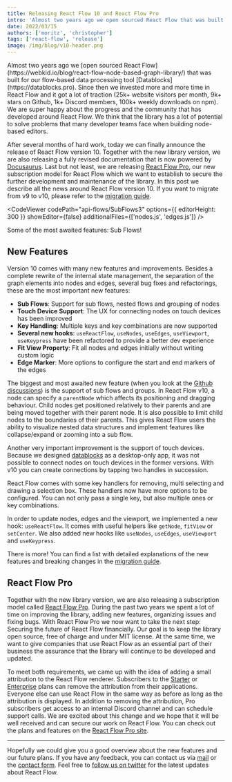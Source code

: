 ```yaml
---
title: Releasing React Flow 10 and React Flow Pro
intro: 'Almost two years ago we open sourced React Flow that was built for our flow-based data processing tool Datablocks. Since then we invested more and more time in React Flow and it got a lot of traction (25k+ website visitors per month, 9k+ stars on Github, 1k+ Discord members, 100k+ weekly downloads on npm).'
date: 2022/03/15
authors: ['moritz', 'christopher']
tags: ['react-flow', 'release']
image: /img/blog/v10-header.png
---
```



<BlogPostLayout>
Almost two years ago we [open sourced React Flow](https://webkid.io/blog/react-flow-node-based-graph-library/) that was built for our flow-based data processing tool [Datablocks](https://datablocks.pro). Since then we invested more and more time in React Flow and it got a lot of traction (25k+ website visitors per month, 9k+ stars on Github, 1k+ Discord members, 100k+ weekly downloads on npm).
We are super happy about the progress and the community that has developed around React Flow. We think that the library has a lot of potential to solve problems that many developer teams face when building node-based editors.

After several months of hard work, today we can finally announce the release of React Flow version 10. Together with the new library version, we are also releasing a fully revised documentation that is now powered by [Docusaurus](https://docusaurus.io/). Last but not least, we are releasing [React Flow Pro](https://pro.reactflow.dev/pricing), our new subscription model for React Flow which we want to establish to secure the further development and maintenance of the library. In this post we describe all the news around React Flow version 10. If you want to migrate from v9 to v10, please refer to the [migration guide](/docs/guides/migrate-to-v10).


<div style={{ marginTop: 40 }} />

<CodeViewer
  codePath="api-flows/SubFlows3"
  options={{ editorHeight: 300 }}
  showEditor={false}
  additionalFiles={['nodes.js', 'edges.js']}
/>

<div
  style={{ fontSize: 12, marginTop: -24, textAlign: 'center', color: '#777' }}
>
  Some of the most awaited features: Sub Flows!
</div>

## New Features

Version 10 comes with many new features and improvements. Besides a complete rewrite of the internal state management, the separation of the graph elements into nodes and edges, several bug fixes and refactorings, these are the most important new features:

- **Sub Flows**: Support for sub flows, nested flows and grouping of nodes
- **Touch Device Support**: The UX for connecting nodes on touch devices has been improved
- **Key Handling**: Multiple keys and key combinations are now supported
- **Several new hooks**: `useReactFlow`, `useNodes`, `useEdges`, `useViewport`, `useKeypress` have been refactored to provide a better dev experience
- **Fit View Property**: Fit all nodes and edges initially without writing custom logic
- **Edge Marker**: More options to configure the start and end markers of the edges

The biggest and most awaited new feature (when you look at the [Github discussions](https://github.com/wbkd/react-flow/discussions/1024)) is the support of sub flows and groups. In React Flow v10, a node can specify a `parentNode` which affects its positioning and dragging behaviour. Child nodes get positioned relatively to their parents and are being moved together with their parent node. It is also possible to limit child nodes to the boundaries of their parents. This gives React Flow users the ability to visualize nested data structures and implement features like collapse/expand or zooming into a sub flow.

Another very important improvement is the support of touch devices. Because we designed [datablocks](https://datablocks.pro) as a desktop-only app, it was not possible to connect nodes on touch devices in the former versions. With v10 you can create connections by tapping two handles in succession.

React Flow comes with some key handlers for removing, multi selecting and drawing a selection box. These handlers now have more options to be configured. You can not only pass a single key, but also multiple ones or key combinations.

In order to update nodes, edges and the viewport, we implemented a new hook: `useReactFlow`. It comes with useful helpers like `getNode`, `fitView` or `setCenter`. We also added new hooks like `useNodes`, `useEdges`, `useViewport` and `useKeypress`.

There is more! You can find a list with detailed explanations of the new features and breaking changes in the [migration guide](/docs/guides/migrate-to-v10).

## React Flow Pro

Together with the new library version, we are also releasing a subscription model called [React Flow Pro](https://pro.reactflow.dev/pricing). During the past two years we spent a lot of time on improving the library, adding new features, organizing issues and fixing bugs. With React Flow Pro we now want to take the next step: Securing the future of React Flow financially. Our goal is to keep the library open source, free of charge and under MIT license. At the same time, we want to give companies that use React Flow as an essential part of their business the assurance that the library will continue to be developed and updated.

To meet both requirements, we came up with the idea of adding a small attribution to the React Flow renderer. Subscribers to the [Starter](https://pro.reactflow.dev/pricing) or [Enterprise](https://pro.reactflow.dev/pricing) plans can remove the attribution from their applications. Everyone else can use React Flow in the same way as before as long as the attribution is displayed. In addition to removing the attribution, Pro subscribers get access to an internal Discord channel and can schedule support calls.
We are excited about this change and we hope that it will be well received and can secure our work on React Flow. You can check out the plans and features on the [React Flow Pro site](https://pro.reactflow.dev/pricing).

---

Hopefully we could give you a good overview about the new features and our future plans.
If you have any feedback, you can contact us via [mail](maito:info@webkid.io) or the [contact form](https://pro.reactflow.dev/contact). Feel free to [follow us on twitter](https://twitter.com/reactflowdev) for the latest updates about React Flow.

</BlogPostLayout>
